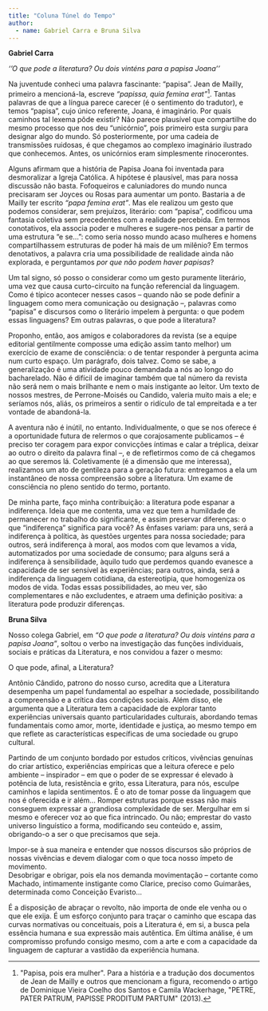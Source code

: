 ```yaml
---
title: "Coluna Túnel do Tempo"
author: 
  - name: Gabriel Carra e Bruna Silva
---
```


**Gabriel Carra**

*''O que pode a literatura? Ou dois vinténs para a papisa Joana''*

Na juventude conheci uma palavra fascinante: "papisa". Jean de Mailly, primeiro a mencioná-la, escreve *"papissa, quia femina erat"*[^1]. Tantas palavras de que a língua parece carecer (é o sentimento do tradutor), e temos "papisa", cujo único referente, Joana, é imaginário. Por quais caminhos tal lexema pôde existir? Não parece plausível que compartilhe do mesmo processo que nos deu "unicórnio", pois primeiro esta surgiu para designar algo do mundo. Só posteriormente, por uma cadeia de transmissões ruidosas, é que chegamos ao complexo imaginário ilustrado que conhecemos. Antes, os unicórnios eram simplesmente rinocerontes.

[^1]: \"Papisa, pois era mulher\". Para a história e a tradução dos documentos de Jean de Mailly e outros que mencionam a figura, recomendo o artigo de Dominique Vieira Coelho dos Santos e Camila Wackerhage, \"PETRE, PATER PATRUM, PAPISSE PRODITUM PARTUM\" (2013).

Alguns afirmam que a história de Papisa Joana foi inventada para desmoralizar a Igreja Católica. A hipótese é plausível, mas para nossa discussão não basta. Fofoqueiros e caluniadores do mundo nunca precisaram ser Joyces ou Rosas para aumentar um ponto. Bastaria a de Mailly ter escrito *"papa femina erat"*. Mas ele realizou um gesto que podemos considerar, sem prejuízos, literário: com "papisa", codificou uma fantasia coletiva sem precedentes com a realidade percebida. Em termos conotativos, ela associa poder e mulheres e sugere-nos pensar a partir de uma estrutura "e se...": como seria nosso mundo acaso mulheres e homens compartilhassem estruturas de poder há mais de um milênio? Em termos denotativos, a palavra cria uma possibilidade de realidade ainda não explorada, e perguntamos *por que não podem haver papisas*?

Um tal signo, só posso o considerar como um gesto puramente literário, uma vez que causa curto-circuito na função referencial da linguagem. Como é típico acontecer nesses casos -- quando não se pode definir a linguagem como mera comunicação ou designação --, palavras como "papisa" e discursos como o literário impelem à pergunta: o que podem essas linguagens? Em outras palavras, o que pode a literatura?

Proponho, então, aos amigos e colaboradores da revista (se a equipe editorial gentilmente composse uma edição assim tanto melhor) um exercício de exame de consciência: o de tentar responder à pergunta acima num curto espaço. Um parágrafo, dois talvez. Como se sabe, a generalização é uma atividade pouco demandada a nós ao longo do bacharelado. Não é difícil de imaginar também que tal número da revista não será nem o mais brilhante e nem o mais instigante ao leitor. Um texto de nossos mestres, de Perrone-Moisés ou Candido, valeria muito mais a ele; e seríamos nós, aliás, os primeiros a sentir o ridículo de tal empreitada e a ter vontade de abandoná-la.

A aventura não é inútil, no entanto. Individualmente, o que se nos oferece é a oportunidade futura de relermos o que corajosamente publicamos -- é preciso ter coragem para expor convicções íntimas e calar a tréplica, deixar ao outro o direito da palavra final --, e de refletirmos como de cá chegamos ao que seremos lá. Coletivamente (é a dimensão que me interessa), realizamos um ato de gentileza para a geração futura: entregamos a ela um instantâneo de nossa compreensão sobre a literatura. Um exame de consciência no pleno sentido do termo, portanto.

De minha parte, faço minha contribuição: a literatura pode espanar a indiferença. Ideia que me contenta, uma vez que tem a humildade de permanecer no trabalho do significante, e assim preservar diferenças: o que "indiferença" significa para você? As ênfases variam: para uns, será a indiferença à política, às questões urgentes para nossa sociedade; para outros, será indiferença à moral, aos modos com que levamos a vida, automatizados por uma sociedade de consumo; para alguns será a indiferença à sensibilidade, àquilo tudo que perdemos quando evanesce a capacidade de ser sensível às experiências; para outros, ainda, será a indiferença da linguagem cotidiana, da estereotipia, que homogeniza os modos de vida. Todas essas possibilidades, ao meu ver, são complementares e não excludentes, e atraem uma definição positiva: a literatura pode produzir diferenças.

**Bruna Silva**

Nosso colega Gabriel, em *"O que pode a literatura? Ou dois vinténs para a papisa Joana"*, soltou o verbo na investigação das funções individuais, sociais e práticas da Literatura, e nos convidou a fazer o mesmo:

O que pode, afinal, a Literatura?

Antônio Cândido, patrono do nosso curso, acredita que a Literatura desempenha um papel fundamental ao espelhar a sociedade, possibilitando a compreensão e a crítica das condições sociais. Além disso, ele argumenta que a Literatura tem a capacidade de explorar tanto experiências universais quanto particularidades culturais, abordando temas fundamentais como amor, morte, identidade e justiça, ao mesmo tempo em que reflete as características específicas de uma sociedade ou grupo cultural.

Partindo de um conjunto bordado por estudos críticos, vivências genuínas do criar artístico, experiências empíricas que a leitura oferece e pelo ambiente -- inspirador -- em que o poder de se expressar é elevado à potência de luta, resistência e grito, essa Literatura, para nós, esculpe caminhos e lapida sentimentos. É o ato de tomar posse da linguagem que nos é oferecida e ir além... Romper estruturas porque essas não mais conseguem expressar a grandiosa complexidade de ser. Mergulhar em si mesmo e oferecer voz ao que fica intrincado. Ou não; emprestar do vasto universo linguístico a forma, modificando seu conteúdo e, assim, obrigando-o a ser o que precisamos que seja.

Impor-se à sua maneira e entender que nossos discursos são próprios de nossas vivências e devem dialogar com o que toca nosso ímpeto de movimento.\
Desobrigar e obrigar, pois ela nos demanda movimentação -- cortante como Machado, intimamente instigante como Clarice, preciso como Guimarães, determinada como Conceição Evaristo...

É a disposição de abraçar o revolto, não importa de onde ele venha ou o que ele exija. É um esforço conjunto para traçar o caminho que escapa das curvas normativas ou conceituais, pois a Literatura é, em si, a busca pela essência humana e sua expressão mais autêntica. Em última análise, é um compromisso profundo consigo mesmo, com a arte e com a capacidade da linguagem de capturar a vastidão da experiência humana.
